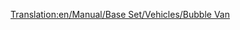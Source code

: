 [[Translation:en/Manual/Base Set/Vehicles/Bubble Van]]
{{en/Trains Carriages new|Picture=[[File:en/Bubblevan.png]]
|NormalCost=£1,113 ($2,226)
|NormalWeight=21 / 22 t
|NormalCapacity=20 bubbles
|MonoCost="
|MonoWeight="
|MonoCapacity=25 bubbles
|MagCost="
|MagWeight="
|MagCapacity=27 bubbles
|Description=A cage shaped train wagon used to transport bubbles in toyland, how the bubbles are loaded and unloaded without popping them is unknown. 
}}